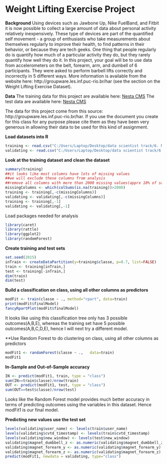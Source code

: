 Weight Lifting Exercise Project
========================================================

**Background**
Using devices such as Jawbone Up, Nike FuelBand, and Fitbit it is now possible to collect a large amount of data about personal activity relatively inexpensively. These type of devices are part of the quantified self movement - a group of enthusiasts who take measurements about themselves regularly to improve their health, to find patterns in their behavior, or because they are tech geeks. One thing that people regularly do is quantify how much of a particular activity they do, but they rarely quantify how well they do it. In this project, your goal will be to use data from accelerometers on the belt, forearm, arm, and dumbell of 6 participants. They were asked to perform barbell lifts correctly and incorrectly in 5 different ways. More information is available from the website here: http://groupware.les.inf.puc-rio.br/har (see the section on the Weight Lifting Exercise Dataset). 

**Data**
The training data for this project are available here: 
[Nesta CMS](https://d396qusza40orc.cloudfront.net/predmachlearn/pml-training.csv)
The test data are available here: 
[Nesta CMS](https://d396qusza40orc.cloudfront.net/predmachlearn/pml-testing.csv)

The data for this project come from this source: http://groupware.les.inf.puc-rio.br/har. If you use the document you create for this class for any purpose please cite them as they have been very generous in allowing their data to be used for this kind of assignment. 

**Load datasets into R**
```r
training <- read.csv("C:/Users/Laptop/Desktop/data scientist track/6. Machine Learning/hw/pml-training.csv", na.strings = c("NA", ""))
validating <- read.csv("C:/Users/Laptop/Desktop/data scientist track/6. Machine Learning/hw/pml-testing.csv", na.strings = c("NA", ""))
```

**Look at the training dataset and clean the dataset**
```r
summary(training)
##it looks like most columns have lots of missing values
##we will exclude these columns from analysis
##remove all columns with more than 2000 missing values(apprx 10% of sample size)
missingColumns <- which(colSums(is.na(training))>2000)
training <- training[,-c(missingColumns)]
validating <- validating[,-c(missingColumns)]
training <- training[,-1]
validating <- validating[,-1]
```

Load packages needed for analysis
```r
library(caret)
library(rattle)
library(ggplot2)
library(randomForest)
```

**Create training and test sets**
```r
set.seed(2015)
inTrain <- createDataPartition(y=training$classe, p=0.7, list=FALSE)
train <- training[inTrain,]
test <- training[-inTrain,]
dim(train)
dim(test)
```

**Build a classification on class, using all other columns as predictors**
```r
modFit <- train(classe ~ ., method="rpart", data=train)
print(modFit$finalModel)
fancyRpartPlot(modFit$finalModel)
```
It looks like using this classification tree only has 3 possible outcomes(A,B,E), whereas the training set have 5 possible outcomes(A,B,C,D,E), hence I will next try a different model.

**Use Random Forest to do clustering on class, using all other columns as predictors
```r
modFit1 <- randomForest(classe ~ .,   data=train)
modFit1
```

**In-Sample and Out-of-Sample accuracy**
```r
IN <- predict(modFit1, train, type = "class")
sum(IN==train$classe)/nrow(train)
OUT <- predict(modFit1, test, type = "class")
sum(OUT==test$classe)/nrow(test)
```
Looks like the Random Forest model provides much better accuracy in terms of predicting outcomes using the variables in this dataset. Hence modFit1 is our final model.


**Predicting new values use the test set**
```r
levels(validating$user_name) <- levels(train$user_name)
levels(validating$cvtd_timestamp) <- levels(train$cvtd_timestamp)
levels(validating$new_window) <- levels(test$new_window)
validating$magnet_dumbbell_z <- as.numeric(validating$magnet_dumbbell_z)
validating$magnet_forearm_y <- as.numeric(validating$magnet_forearm_y)
validating$magnet_forearm_z <- as.numeric(validating$magnet_forearm_z)
predict(modFit1, newdata = validating, type="class")
```







